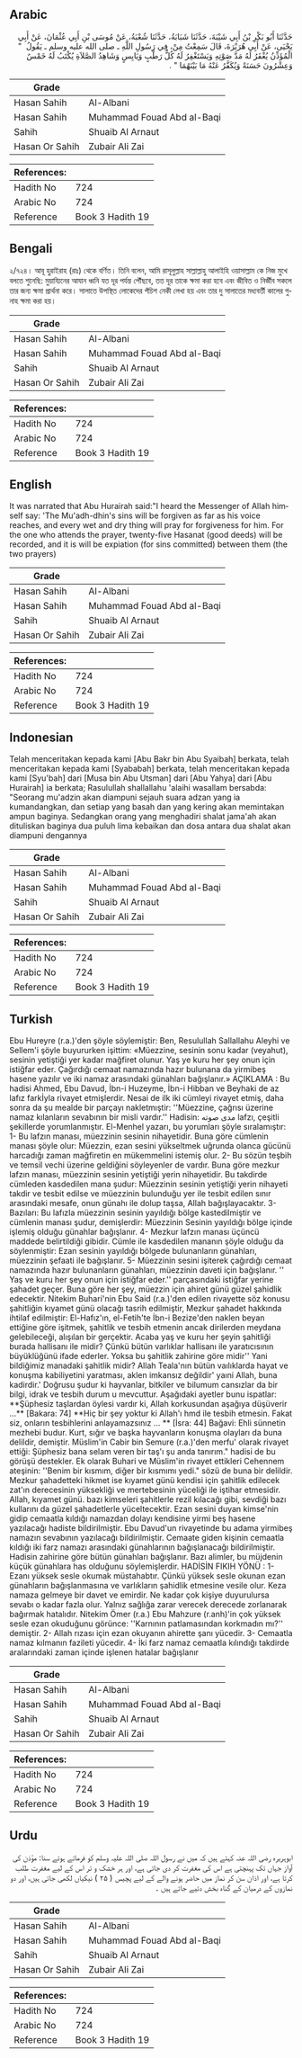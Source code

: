 ## Arabic


<div dir="rtl" lang="ar" style={{fontSize:'larger',backgroundColor:'#f8f9fa',padding:20}}>
حَدَّثَنَا أَبُو بَكْرِ بْنُ أَبِي شَيْبَةَ، حَدَّثَنَا شَبَابَةُ، حَدَّثَنَا شُعْبَةُ، عَنْ مُوسَى بْنِ أَبِي عُثْمَانَ، عَنْ أَبِي يَحْيَى، عَنْ أَبِي هُرَيْرَةَ، قَالَ سَمِعْتُ مِنْ، فِي رَسُولِ اللَّهِ ـ صلى الله عليه وسلم ـ يَقُولُ ‏ "‏ الْمُؤَذِّنُ يُغْفَرُ لَهُ مَدَّ صَوْتِهِ وَيَسْتَغْفِرُ لَهُ كُلُّ رَطْبٍ وَيَابِسٍ وَشَاهِدُ الصَّلاَةِ يُكْتَبُ لَهُ خَمْسٌ وَعِشْرُونَ حَسَنَةً وَيُكَفَّرُ عَنْهُ مَا بَيْنَهُمَا ‏"‏ ‏.‏
</div>
<div style={{backgroundColor:'#f8f9fa',padding:20, marginBottom: 10}}><table> <thead> <tr> <th>Grade</th> <th></th> </tr> </thead> <tbody> <tr><td>Hasan Sahih</td><td>Al-Albani</td></tr><tr><td>Hasan Sahih</td><td>Muhammad Fouad Abd al-Baqi</td></tr><tr><td>Sahih</td><td>Shuaib Al Arnaut</td></tr><tr><td>Hasan Or Sahih</td><td>Zubair Ali Zai</td></tr></tbody></table><table> <thead> <tr> <th>References:</th> <th></th> </tr> </thead> <tbody><tr><td>Hadith No</td><td>724</td></tr><tr><td>Arabic No</td><td>724</td></tr><tr><td>Reference</td><td>Book 3 Hadith 19</td></tr></tbody></table></div>

## Bengali


<div dir="ltr" lang="bn" style={{fontSize:'larger',backgroundColor:'#f8f9fa',padding:20}}>
২/৭২৪। আবূ হুরাইরাহ (রাঃ) থেকে বর্ণিত। তিনি বলেন, আমি রাসূলুল্লাহ সাল্লাল্লাহু আলাইহি ওয়াসাল্লাম কে নিজ মুখে বলতে শুনেছি: মুয়ায্যিনের আযান ধ্বনি যত দূর পর্যন্ত পৌঁছবে, তত দূর তাকে ক্ষমা করা হবে এবং জীবিত ও নির্জীব সকলে তার জন্য ক্ষমা প্রার্থনা করে। সালাতে উপস্থিত লোকেদের পঁচিশ নেকী লেখা হয় এবং তার দু সালাতের মধ্যবর্তী কালের গুনাহ ক্ষমা করা হয়।
</div>
<div style={{backgroundColor:'#f8f9fa',padding:20, marginBottom: 10}}><table> <thead> <tr> <th>Grade</th> <th></th> </tr> </thead> <tbody> <tr><td>Hasan Sahih</td><td>Al-Albani</td></tr><tr><td>Hasan Sahih</td><td>Muhammad Fouad Abd al-Baqi</td></tr><tr><td>Sahih</td><td>Shuaib Al Arnaut</td></tr><tr><td>Hasan Or Sahih</td><td>Zubair Ali Zai</td></tr></tbody></table><table> <thead> <tr> <th>References:</th> <th></th> </tr> </thead> <tbody><tr><td>Hadith No</td><td>724</td></tr><tr><td>Arabic No</td><td>724</td></tr><tr><td>Reference</td><td>Book 3 Hadith 19</td></tr></tbody></table></div>

## English


<div dir="ltr" lang="en" style={{fontSize:'larger',backgroundColor:'#f8f9fa',padding:20}}>
It was narrated that Abu Hurairah said:"I heard the Messenger of Allah himself say: 'The Mu'adh-dhin's sins will be forgiven as far as his voice reaches, and every wet and dry thing will pray for forgiveness for him. For the one who attends the prayer, twenty-five Hasanat (good deeds) will be recorded, and it is will be expiation (for sins committed) between them (the two prayers)
</div>
<div style={{backgroundColor:'#f8f9fa',padding:20, marginBottom: 10}}><table> <thead> <tr> <th>Grade</th> <th></th> </tr> </thead> <tbody> <tr><td>Hasan Sahih</td><td>Al-Albani</td></tr><tr><td>Hasan Sahih</td><td>Muhammad Fouad Abd al-Baqi</td></tr><tr><td>Sahih</td><td>Shuaib Al Arnaut</td></tr><tr><td>Hasan Or Sahih</td><td>Zubair Ali Zai</td></tr></tbody></table><table> <thead> <tr> <th>References:</th> <th></th> </tr> </thead> <tbody><tr><td>Hadith No</td><td>724</td></tr><tr><td>Arabic No</td><td>724</td></tr><tr><td>Reference</td><td>Book 3 Hadith 19</td></tr></tbody></table></div>

## Indonesian


<div dir="ltr" lang="id" style={{fontSize:'larger',backgroundColor:'#f8f9fa',padding:20}}>
Telah menceritakan kepada kami [Abu Bakr bin Abu Syaibah] berkata, telah menceritakan kepada kami [Syababah] berkata, telah menceritakan kepada kami [Syu'bah] dari [Musa bin Abu Utsman] dari [Abu Yahya] dari [Abu Hurairah] ia berkata; Rasulullah shallallahu 'alaihi wasallam bersabda: "Seorang mu'adzin akan diampuni sejauh suara adzan yang ia kumandangkan, dan setiap yang basah dan yang kering akan memintakan ampun baginya. Sedangkan orang yang menghadiri shalat jama'ah akan dituliskan baginya dua puluh lima kebaikan dan dosa antara dua shalat akan diampuni dengannya
</div>
<div style={{backgroundColor:'#f8f9fa',padding:20, marginBottom: 10}}><table> <thead> <tr> <th>Grade</th> <th></th> </tr> </thead> <tbody> <tr><td>Hasan Sahih</td><td>Al-Albani</td></tr><tr><td>Hasan Sahih</td><td>Muhammad Fouad Abd al-Baqi</td></tr><tr><td>Sahih</td><td>Shuaib Al Arnaut</td></tr><tr><td>Hasan Or Sahih</td><td>Zubair Ali Zai</td></tr></tbody></table><table> <thead> <tr> <th>References:</th> <th></th> </tr> </thead> <tbody><tr><td>Hadith No</td><td>724</td></tr><tr><td>Arabic No</td><td>724</td></tr><tr><td>Reference</td><td>Book 3 Hadith 19</td></tr></tbody></table></div>

## Turkish


<div dir="ltr" lang="tr" style={{fontSize:'larger',backgroundColor:'#f8f9fa',padding:20}}>
Ebu Hureyre (r.a.)'den şöyle söylemiştir: Ben, Resulullah Sallallahu Aleyhi ve Sellem'i şöyle buyururken işittim: «Müezzine, sesinin sonu kadar (veyahut), sesinin yetiştiği yer kadar mağfiret olunur. Yaş ye kuru her şey onun için istiğfar eder. Çağırdığı cemaat namazında hazır bulunana da yirmibeş hasene yazılır ve iki namaz arasındaki günahları bağışlanır.» AÇIKLAMA : Bu hadisi Ahmed, Ebu Davud, İbn-i Huzeyme, İbn-i Hibban ve Beyhaki de az lafız farkİyla rivayet etmişlerdir. Nesai de ilk iki cümleyi rivayet etmiş, daha sonra da şu mealde bir parçayı nakletmıştir: ''Müezzine, çağrısı üzerine namaz kılanların sevabının bir misli vardır.'' Hadisin: مدى صوته lafzı, çeşitli şekillerde yorumlanmıştır. El-Menhel yazarı, bu yorumları şöyle sıralamıştır: 1- Bu lafzın manası, müezzinin sesinin nihayetidir. Buna göre cümlenin manası şöyle olur: Müezzin, ezan sesini yükseltmek uğrunda olanca gücünü harcadığı zaman mağfiretin en mükemmelini istemiş olur. 2- Bu sözün teşbih ve temsil vechi üzerine geldiğini söyleyenler de vardır. Buna göre mezkur lafzın manası, müezzinin sesinin yetiştiği yerin nihayetidir. Bu takdirde cümleden kasdedilen mana şudur: Müezzinin sesinin yetiştiği yerin nihayeti takdir ve tesbit edilse ve müezzinin bulunduğu yer ile tesbit edilen sınır arasındaki mesafe, onun günahı ile dolup taşsa, Allah bağışlayacaktır. 3- Bazıları: Bu lafızIa müezzinin sesinin yayıldığı bölge kastedilmiştir ve cümlenin manası şudur, demişlerdir: Müezzinin Sesinin yayıldığı bölge içinde işlemiş olduğu günahlar bağışlanır. 4- Mezkur lafzın manası üçüncü maddede belirtildiği gibidir. Cümle ile kasdedilen mananın şöyle olduğu da söylenmiştir: Ezan sesinin yayıldığı bölgede bulunanların günahları, müezzinin şefaati ile bağışlanır. 5- Müezzinin sesini işiterek çağırdığı cemaat namazında hazır bulunanların günahları, müezzinin daveti için bağışlanır. '' Yaş ve kuru her şey onun için istiğfar eder.'' parçasındaki istiğfar yerine şahadet geçer. Buna göre her şey, müezzin için ahiret günü güzel şahidlik edecektir. Nitekim Buhari'nin Ebu Said (r.a.)'den edilen rivayette söz konusu şahitliğin kıyamet günü olacağı tasrih edilmiştir, Mezkur şahadet hakkında ihtilaf edilmiştir: El-Hafız'ın, el-Fetih'te İbn-i Bezize'den naklen beyan ettiğine göre işitmek, şahitlik ve tesbih etmenin ancak dirilerden meydana gelebileceği, alışılan bir gerçektir. Acaba yaş ve kuru her şeyin şahitliği burada hallisanı ile midir? Çünkü bütün varlıklar hallisanı ile yaratıcısının büyüklüğünü ifade ederler. Yoksa bu şahitlik zahirine göre midir'' Yani bildiğimiz manadaki şahitlik midir? Allah Teala'nın bütün vaılıklarda hayat ve konuşma kabiliyetini yaratması, aklen imkansız değildir' yaıni Allah, buna kadirdir.' Doğrusu şudur ki hayvanlar, bitkiler ve bilumum cansızlar da bir bilgi, idrak ve tesbih durum u mevcuttur. Aşağıdaki ayetler bunu ispatlar: **Şüphesiz taşlardan öylesi vardır ki, Allah korkusundan aşağıya düşüverir ...** [Bakara: 74] **Hiç bir şey yoktur ki Allah'ı hmd ile tesbih etmesin. Fakat siz, onların tesbihlerini anlayamazsınız ... ** [İsra: 44] Bağavi: Ehli sünnetin mezhebi budur. Kurt, sığır ve başka hayvanların konuşma olayları da buna delildir, demiştir. Müslim'in Cabir bin Semure (r.a.)'den merfu' olarak rivayet ettiği: Şüphesiz bana selam veren bir taş'ı şu anda tanırım." hadisi de bu görüşü destekler. Ek olarak Buhari ve Müslim'in rivayet ettikleri Cehennem ateşinin: ''Benim bir kısmım, diğer bir kısmımı yedi." sözü de buna bir delildir. Mezkur şahadetteki hikmet ise kıyamet günü kendisi için şahitlik edilecek zat'ın derecesinin yüksekliği ve mertebesinin yüceliği ile iştihar etmesidir. Allah, kıyamet günü. bazı kimseleri şahitlerle rezil kılacağı gibi, sevdiği bazı kullarını da güzel şahadetlerle yüceltecektir. Ezan sesini duyan kimse'nin gidip cemaatla kıldığı namazdan dolayı kendisine yirmi beş hasene yazılacağı hadiste bildirilmiştir. Ebu Davud'un rivayetinde bu adama yirmibeş namazın sevabının yazılacağı bildirilmiştir. Cemaate giden kişinin cemaatla kıldığı iki farz namazı arasındaki günahlarının bağışlanacağı bildirilmiştir. Hadisin zahirine göre bütün günahları bağışlanır. Bazı alimler, bu müjdenin küçük günahlara has olduğunu söylemişlerdir. HADİSİN FIKIH YÖNÜ : 1- Ezanı yüksek sesle okumak müstahabtır. Çünkü yüksek sesle okunan ezan günahların bağışlanmasına ve varlıkların şahidlik etmesine vesile olur. Keza namaza gelmeye bir davet ve emirdir. Ne kadar çok kişiye duyurulursa sevabı o kadar fazla olur. Yalnız sağlığa zarar verecek derecede zorlanarak bağırmak hatalıdır. Nitekim Ömer (r.a.) Ebu Mahzure (r.anh)'in çok yüksek sesle ezan okuduğunu görünce: ''Karnının patlamasından korkmadın mı?'' demiştir. 2- Allah rızası için ezan okuyanın ahirette şanı yücedir. 3- Cemaatla namaz kılmanın fazileti yücedir. 4- İki farz namaz cemaatla kılındığı takdirde aralarındaki zaman içinde işlenen hatalar bağışlanır
</div>
<div style={{backgroundColor:'#f8f9fa',padding:20, marginBottom: 10}}><table> <thead> <tr> <th>Grade</th> <th></th> </tr> </thead> <tbody> <tr><td>Hasan Sahih</td><td>Al-Albani</td></tr><tr><td>Hasan Sahih</td><td>Muhammad Fouad Abd al-Baqi</td></tr><tr><td>Sahih</td><td>Shuaib Al Arnaut</td></tr><tr><td>Hasan Or Sahih</td><td>Zubair Ali Zai</td></tr></tbody></table><table> <thead> <tr> <th>References:</th> <th></th> </tr> </thead> <tbody><tr><td>Hadith No</td><td>724</td></tr><tr><td>Arabic No</td><td>724</td></tr><tr><td>Reference</td><td>Book 3 Hadith 19</td></tr></tbody></table></div>

## Urdu


<div dir="rtl" lang="ur" style={{fontSize:'larger',backgroundColor:'#f8f9fa',padding:20}}>
ابوہریرہ رضی اللہ عنہ کہتے ہیں کہ میں نے رسول اللہ صلی اللہ علیہ وسلم کو فرماتے ہوئے سنا: مؤذن کی آواز جہاں تک پہنچتی ہے اس کی مغفرت کر دی جاتی ہے، اور ہر خشک و تر اس کے لیے مغفرت طلب کرتا ہے، اور اذان سن کر نماز میں حاضر ہونے والے کے لیے پچیس ( ۲۵ ) نیکیاں لکھی جاتی ہیں، اور دو نمازوں کے درمیان کے گناہ بخش دئیے جاتے ہیں ۔
</div>
<div style={{backgroundColor:'#f8f9fa',padding:20, marginBottom: 10}}><table> <thead> <tr> <th>Grade</th> <th></th> </tr> </thead> <tbody> <tr><td>Hasan Sahih</td><td>Al-Albani</td></tr><tr><td>Hasan Sahih</td><td>Muhammad Fouad Abd al-Baqi</td></tr><tr><td>Sahih</td><td>Shuaib Al Arnaut</td></tr><tr><td>Hasan Or Sahih</td><td>Zubair Ali Zai</td></tr></tbody></table><table> <thead> <tr> <th>References:</th> <th></th> </tr> </thead> <tbody><tr><td>Hadith No</td><td>724</td></tr><tr><td>Arabic No</td><td>724</td></tr><tr><td>Reference</td><td>Book 3 Hadith 19</td></tr></tbody></table></div>